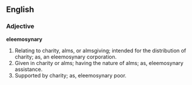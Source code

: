 ==English==

===Adjective===

'''eleemosynary'''

#Relating to charity, alms, or almsgiving; intended for the distribution of charity; as, an eleemosynary corporation.
#Given in charity or alms; having the nature of alms; as, eleemosynary assistance.
#Supported by charity; as, eleemosynary poor.